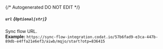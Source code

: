 {/* Autogenerated DO NOT EDIT  */}
##### `url` *{`Optional[str]`}*
Sync flow URL.
<br/>
**Example:** `https://sync-flow-integration.codat.io/57b6fad9-e3ca-447b-89db-e4ffa21e6ef3/aiwb/mqjo/start?otp=836415`


